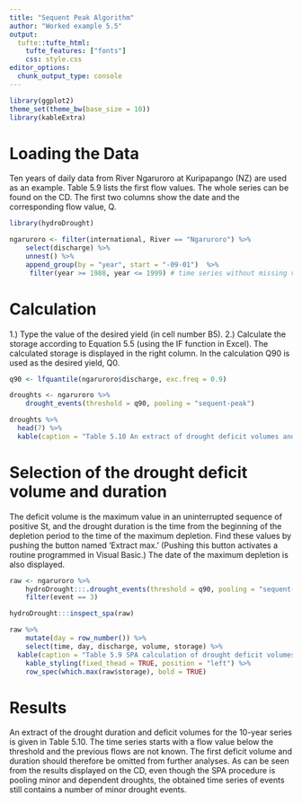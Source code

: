 ```yaml
---
title: "Sequent Peak Algorithm"
author: "Worked example 5.5"
output: 
  tufte::tufte_html:
    tufte_features: ["fonts"]
    css: style.css
editor_options: 
  chunk_output_type: console
---
```


```r
library(ggplot2)
theme_set(theme_bw(base_size = 10))
library(kableExtra)
```


# Loading the Data

Ten years of daily data from River Ngaruroro at Kuripapango (NZ) are used as an example. Table 5.9 lists the first flow values. The whole series can be found on the CD. The first two columns show the date and the corresponding flow value, Q.


```r
library(hydroDrought)

ngaruroro <- filter(international, River == "Ngaruroro") %>%
    select(discharge) %>%
    unnest() %>%
    append_group(by = "year", start = "-09-01")  %>%
     filter(year >= 1988, year <= 1999) # time series without missing values
```

# Calculation
 1.) Type the value of the desired yield (in cell number B5).
 2.) Calculate the storage according to Equation 5.5 (using the IF function in Excel). 
The calculated storage is displayed in the right column. In the calculation Q90 is used as the desired yield, Q0.


```r
q90 <- lfquantile(ngaruroro$discharge, exc.freq = 0.9) 

droughts <- ngaruroro %>%
    drought_events(threshold = q90, pooling = "sequent-peak")
```


```r
droughts %>%
  head(7) %>%
  kable(caption = "Table 5.10 An extract of drought deficit volumes and durations for River Ngaruroro at Kuripapango (NZ), calculated by SPA") 
```


# Selection of the drought deficit volume and duration
The deficit volume is the maximum value in an uninterrupted sequence of positive St, and the drought duration is the time from the beginning of the depletion period to the time of the maximum depletion. Find these values by pushing the button named ‘Extract max.’ (Pushing this button activates a routine programmed in Visual Basic.) The date of the maximum depletion is also displayed.

```r
raw <- ngaruroro %>%
    hydroDrought:::.drought_events(threshold = q90, pooling = "sequent-peak") %>%
    filter(event == 3)

hydroDrought:::inspect_spa(raw)
```


```r
raw %>%
    mutate(day = row_number()) %>%
    select(time, day, discharge, volume, storage) %>% 
  kable(caption = "Table 5.9 SPA calculation of drought deficit volumes and duration for River Ngaruroro at Kuripapango (NZ)")  %>% 
    kable_styling(fixed_thead = TRUE, position = "left") %>%
    row_spec(which.max(raw$storage), bold = TRUE)
```



# Results
An extract of the drought duration and deficit volumes for the 10-year series is given in Table 5.10. The time series starts with a flow value below the threshold and the previous flows are not known. The first deficit volume and duration should therefore be omitted from further analyses.
As can be seen from the results displayed on the CD, even though the SPA procedure is pooling minor and dependent droughts, the obtained time series of events still contains a number of minor drought events.

